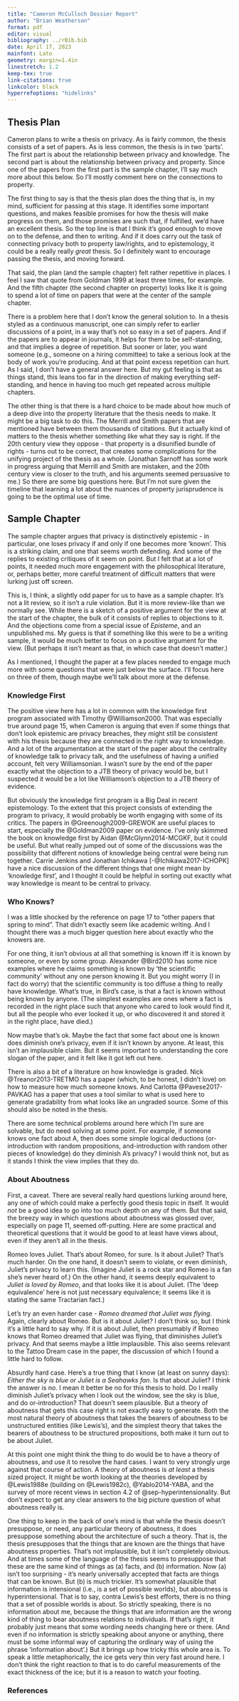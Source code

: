 ```yaml
---
title: "Cameron McCulloch Dossier Report"
author: "Brian Weatherson"
format: pdf
editor: visual
bibliography: ../rBib.bib
date: April 17, 2023
mainfont: Lato
geometry: margin=1.4in
linestretch: 1.2
keep-tex: true
link-citations: true
linkcolor: black
hyperrefoptions: "hidelinks"
---
```


## Thesis Plan

Cameron plans to write a thesis on privacy. As is fairly common, the thesis consists of a set of papers. As is less common, the thesis is in two 'parts'. The first part is about the relationship between privacy and knowledge. The second part is about the relationship between privacy and property. Since one of the papers from the first part is the sample chapter, I'll say much more about this below. So I'll mostly comment here on the connections to property.

The first thing to say is that the thesis plan does the thing that is, in my mind, sufficient for passing at this stage. It identifies some important questions, and makes feasible promises for how the thesis will make progress on them, and those promises are such that, if fulfilled, we'd have an excellent thesis. So the top line is that I think it's good enough to move on to the defense, and then to writing. And if it does carry out the task of connecting privacy both to property law/rights, and to epistemology, it could be a really really *great* thesis. So I definitely want to encourage passing the thesis, and moving forward.

That said, the plan (and the sample chapter) felt rather repetitive in places. I feel I saw that quote from Goldman 1999 at least three times, for example. And the fifth chapter (the second chapter on property) looks like it is going to spend a lot of time on papers that were at the center of the sample chapter.

There is a problem here that I don't know the general solution to. In a thesis styled as a continuous manuscript, one can simply refer to earlier discussions of a point, in a way that's not so easy in a set of papers. And if the papers are to appear in journals, it helps for them to be self-standing, and that implies a degree of repetition. But sooner or later, you want someone (e.g., someone on a hiring committee) to take a serious look at the body of work you're producing. And at that point excess repetition can hurt. As I said, I don't have a general answer here. But my gut feeling is that as things stand, this leans too far in the direction of making everything self-standing, and hence in having too much get repeated across multiple chapters.

The other thing is that there is a hard choice to be made about how much of a deep dive into the property literature that the thesis needs to make. It might be a big task to do this. The Merrill and Smith papers that are mentioned have between them thousands of citations. But it actually kind of matters to the thesis whether something like what they say is right. If the 20th century view they oppose - that property is a disunified bundle of rights - turns out to be correct, that creates some complications for the unifying project of the thesis as a whole. (Jonathan Sarnoff has some work in progress arguing that Merrill and Smith are mistaken, and the 20th century view is closer to the truth, and his arguments seemed persuasive to me.) So there are some big questions here. But I'm not sure given the timeline that learning a lot about the nuances of property jurisprudence is going to be the optimal use of time.

## Sample Chapter

The sample chapter argues that privacy is distinctively epistemic - in particular, one loses privacy if and only if one becomes more 'known'. This is a striking claim, and one that seems worth defending. And some of the replies to existing critiques of it seem on point. But I felt that at a lot of points, it needed much more engagement with the philosophical literature, or, perhaps better, more careful treatment of difficult matters that were lurking just off screen.

This is, I think, a slightly odd paper for us to have as a sample chapter. It's not a lit review, so it isn't a rule violation. But it is more review-like than we normally see. While there is a sketch of a positive argument for the view at the start of the chapter, the bulk of it consists of replies to objections to it. And the objections come from a special issue of *Episteme*, and an unpublished ms. My guess is that if something like this were to be a writing sample, it would be much better to focus on a positive argument for the view. (But perhaps it isn't meant as that, in which case that doesn't matter.)

As I mentioned, I thought the paper at a few places needed to engage much more with some questions that were just below the surface. I'll focus here on three of them, though maybe we'll talk about more at the defense.

### Knowledge First

The positive view here has a lot in common with the knowledge first program associated with Timothy @Williamson2000. That was especially true around page 15, when Cameron is arguing that even if some things that don't look epistemic are privacy breaches, they might still be consistent with his thesis because they are connected in the right way to knowledge. And a lot of the argumentation at the start of the paper about the centrality of knowledge talk to privacy talk, and the usefulness of having a unified account, felt very Williamsonian. I wasn't sure by the end of the paper exactly what the objection to a JTB theory of privacy would be, but I suspected it would be a lot like Williamson's objection to a JTB theory of evidence.

But obviously the knowledge first program is a Big Deal in recent epistemology. To the extent that this project consists of extending the program to privacy, it would probably be worth engaging with some of its critics. The papers in @Greenough2009-GREWOK are useful places to start, especially the @Goldman2009 paper on evidence. I've only skimmed the book on knowledge first by Aidan @McGlynn2014-MCGKF, but it could be useful. But what really jumped out of some of the discussions was the possibility that different notions of knowledge being central were being run together. Carrie Jenkins and Jonathan Ichikawa [-@Ichikawa2017-ICHOPK] have a nice discussion of the different things that one might mean by 'knowledge first', and I thought it could be helpful in sorting out exactly what way knowledge is meant to be central to privacy.

### Who Knows?

I was a little shocked by the reference on page 17 to "other papers that spring to mind". That didn't exactly seem like academic writing. And I thought there was a much bigger question here about exactly who the knowers are.

For one thing, it isn't obvious at all that something is known iff it is known by someone, or even by some group. Alexander @Bird2010 has some nice examples where he claims something is known by 'the scientific community' without any one person knowing it. But you might worry (I in fact do worry) that the scientific community is too diffuse a thing to really have knowledge. What's true, in Bird's case, is that a fact is known without being known by anyone. (The simplest examples are ones where a fact is recorded in the right place such that anyone who cared to look would find it, but all the people who ever looked it up, or who discovered it and stored it in the right place, have died.)

Now maybe that's ok. Maybe the fact that some fact about one is known does diminish one's privacy, even if it isn't known by anyone. At least, this isn't an implausible claim. But it seems important to understanding the core slogan of the paper, and it felt like it got left out here.

There is also a bit of a literature on how knowledge is graded. Nick @Treanor2013-TRETMO has a paper (which, to be honest, I didn't love) on how to measure how much someone knows. And Carlotta @Pavese2017-PAVKAG has a paper that uses a tool similar to what is used here to generate gradability from what looks like an ungraded source. Some of this should also be noted in the thesis.

There are some technical problems around here which I'm sure are solvable, but do need solving at some point. For example, if someone knows one fact about A, then does some simple logical deductions (or-introduction with random propositions, and-introduction with random other pieces of knowledge) do they diminish A's privacy? I would think not, but as it stands I think the view implies that they do.

### About Aboutness

First, a caveat. There are several really hard questions lurking around here, any one of which could make a perfectly good thesis topic in itself. It would *not* be a good idea to go into too much depth on any of them. But that said, the breezy way in which questions about aboutness was glossed over, especially on page 11, seemed off-putting. Here are some practical and theoretical questions that it would be good to at least have views about, even if they aren't all in the thesis.

Romeo loves Juliet. That's about Romeo, for sure. Is it about Juliet? That's much harder. On the one hand, it doesn't seem to violate, or even diminish, Juliet's privacy to learn this. (Imagine Juliet is a rock star and Romeo is a fan she's never heard of.) On the other hand, it seems deeply equivalent to *Juliet is loved by Romeo*, and that looks like it is about Juliet. (The 'deep equivalence' here is not just necessary equivalence; it seems like it is stating the same Tractarian fact.)

Let's try an even harder case - *Romeo dreamed that Juliet was flying*. Again, clearly about Romeo. But is it about Juliet? I don't think so, but I think it's a little hard to say why. If it is about Juliet, then presumably if Romeo knows that Romeo dreamed that Juliet was flying, that diminishes Juliet's privacy. And that seems maybe a little implausible. This also seems relevant to the Tattoo Dream case in the paper, the discussion of which I found a little hard to follow.

Absurdly hard case. Here's a true thing that I know (at least on sunny days): *Either the sky is blue or Juliet is a Seahawks fan*. Is that about Juliet? I think the answer is no. I mean it better be no for this thesis to hold. Do I really diminish Juliet's privacy when I look out the window, see the sky is blue, and do or-introduction? That doesn't seem plausible. But a theory of aboutness that gets this case right is not exactly easy to generate. Both the most natural theory of aboutness that takes the bearers of aboutness to be unstructured entities (like Lewis's), and the simplest theory that takes the bearers of aboutness to be structured propositions, both make it turn out to be about Juliet.

At this point one might think the thing to do would be to have a theory of aboutness, and use it to resolve the hard cases. I want to very strongly urge against that course of action. A theory of aboutness is *at least* a thesis sized project. It might be worth looking at the theories developed by @Lewis1988e (building on @Lewis1982c), @Yablo2014-YABA, and the survey of more recent views in section 4.2 of @sep-hyperintensionality. But don't expect to get any clear answers to the big picture question of what aboutness really is.

One thing to keep in the back of one's mind is that while the thesis doesn't presuppose, or need, any particular theory of aboutness, it does presuppose something about the architecture of such a theory. That is, the thesis presupposes that the things that are known are the things that have aboutness properties. That's not implausible, but it isn't completely obvious. And at times some of the language of the thesis seems to presuppose that these are the same kind of things as (a) facts, and (b) information. Now (a) isn't too surprising - it's nearly universally accepted that facts are things that can be known. But (b) is much trickier. It's somewhat plausible that information is intensional (i.e., is a set of possible worlds), but aboutness is hyperintensional. That is to say, contra Lewis's best efforts, there is no thing that a set of possible worlds is about. So strictly speaking, there is no information about me, because the things that are information are the wrong kind of thing to bear aboutness relations to individuals. If that's right, it probably just means that some wording needs changing here or there. (And even if no information is strictly speaking about anyone or anything, there must be some informal way of capturing the ordinary way of using the phrase 'information about'.) But it brings up how tricky this whole area is. To speak a little metaphorically, the ice gets very thin very fast around here. I don't think the right reaction to that is to do careful measurements of the exact thickness of the ice; but it is a reason to watch your footing.

### References {.unnumbered}
